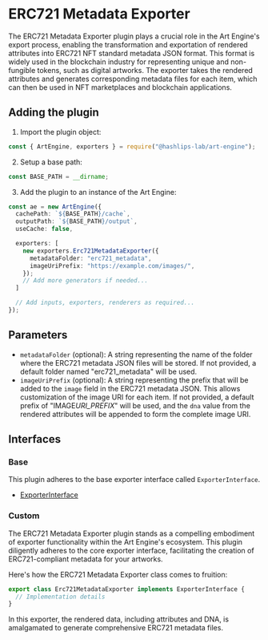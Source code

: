 # ERC721 Metadata Exporter

The ERC721 Metadata Exporter plugin plays a crucial role in the Art Engine's export process, enabling the transformation and exportation of rendered attributes into ERC721 NFT standard metadata JSON format. This format is widely used in the blockchain industry for representing unique and non-fungible tokens, such as digital artworks. The exporter takes the rendered attributes and generates corresponding metadata files for each item, which can then be used in NFT marketplaces and blockchain applications.

## Adding the plugin

1.  Import the plugin object:

```ts copy
const { ArtEngine, exporters } = require("@hashlips-lab/art-engine");
```

2. Setup a base path:

```ts copy
const BASE_PATH = __dirname;
```

3. Add the plugin to an instance of the Art Engine:

```ts copy
const ae = new ArtEngine({
  cachePath: `${BASE_PATH}/cache`,
  outputPath: `${BASE_PATH}/output`,
  useCache: false,

  exporters: [
    new exporters.Erc721MetadataExporter({
      metadataFolder: "erc721_metadata",
      imageUriPrefix: "https://example.com/images/",
    });
    // Add more generators if needed...
  ]

  // Add inputs, exporters, renderers as required...
});
```

## Parameters

- `metadataFolder` (optional): A string representing the name of the folder where the ERC721 metadata JSON files will be stored. If not provided, a default folder named "erc721_metadata" will be used.
- `imageUriPrefix` (optional): A string representing the prefix that will be added to the `image` field in the ERC721 metadata JSON. This allows customization of the image URI for each item. If not provided, a default prefix of "IMAGE*URI_PREFIX*" will be used, and the `dna` value from the rendered attributes will be appended to form the complete image URI.

## Interfaces

### Base

This plugin adheres to the base exporter interface called `ExporterInterface`.

- [ExporterInterface](../../custom-plugins/exporters/interface)

### Custom

The ERC721 Metadata Exporter plugin stands as a compelling embodiment of exporter functionality within the Art Engine's ecosystem. This plugin diligently adheres to the core exporter interface, facilitating the creation of ERC721-compliant metadata for your artworks.

Here's how the ERC721 Metadata Exporter class comes to fruition:

```ts copy
export class Erc721MetadataExporter implements ExporterInterface {
  // Implementation details
}
```

In this exporter, the rendered data, including attributes and DNA, is amalgamated to generate comprehensive ERC721 metadata files.

